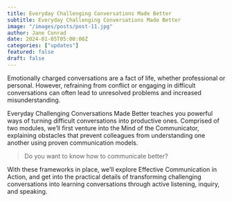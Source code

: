 ```yaml
---
title: Everyday Challenging Conversations Made Better
subtitle: Everyday Challenging Conversations Made Better
image: "/images/posts/post-11.jpg"
author: Jane Conrad
date: 2024-01-05T05:00:00Z
categories: ["updates"]
featured: false
draft: false
---
```


Emotionally charged conversations are a fact of life, whether professional or personal. However, refraining from conflict or engaging in difficult conversations can often lead to unresolved problems and increased misunderstanding.

Everyday Challenging Conversations Made Better teaches you powerful ways of turning difficult conversations into productive ones. Comprised of two modules, we’ll first venture into the Mind of the Communicator, explaining obstacles that prevent colleagues from understanding one another using proven communication models.

<Blockquote>
  Do you want to know how to communicate better?
</Blockquote>

With these frameworks in place, we’ll explore Effective Communication in Action, and get into the practical details of transforming challenging conversations into learning conversations through active listening, inquiry, and speaking.
